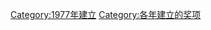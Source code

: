 {{cat topic in year| topic=建立的奖项|year=1977}}
[[Category:1977年建立|Category:1977年建立]]
[[Category:各年建立的奖项|Category:各年建立的奖项]]